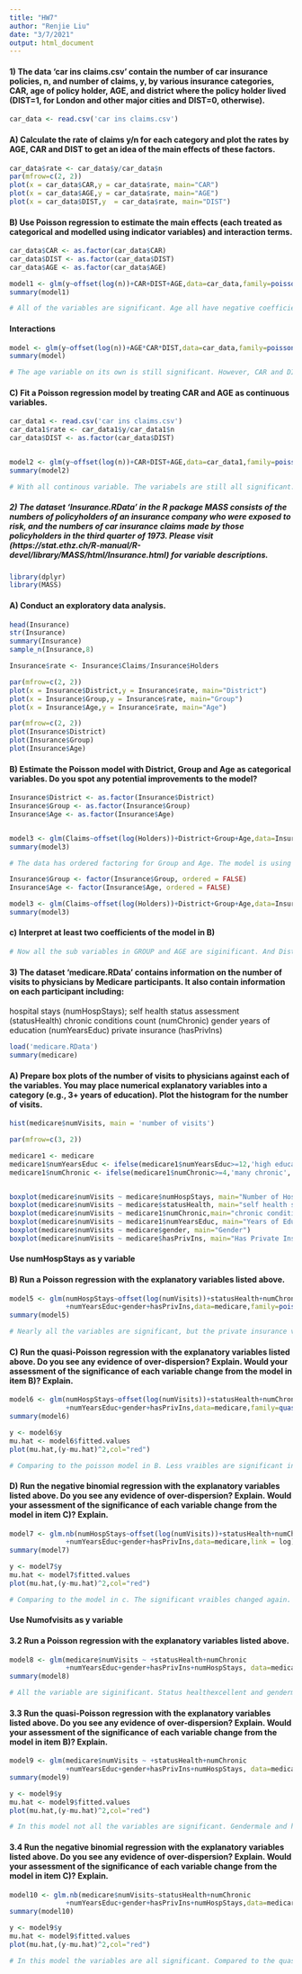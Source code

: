 ```yaml
---
title: "HW7"
author: "Renjie Liu"
date: "3/7/2021"
output: html_document
---
```

#### 1) The data 'car ins claims.csv' contain the number of car insurance policies, n, and number of claims, y, by various insurance categories, CAR, age of policy holder, AGE, and district where the policy holder lived (DIST=1, for London and other major cities and DIST=0, otherwise).
```r
car_data <- read.csv('car ins claims.csv')
```

#### A) Calculate the rate of claims y/n for each category and plot the rates by AGE, CAR and DIST to get an idea of the main effects of these factors.
```r
car_data$rate <- car_data$y/car_data$n
par(mfrow=c(2, 2))
plot(x = car_data$CAR,y = car_data$rate, main="CAR")
plot(x = car_data$AGE,y = car_data$rate, main="AGE")
plot(x = car_data$DIST,y  = car_data$rate, main="DIST")
```


#### B) Use Poisson regression to estimate the main effects (each treated as categorical and modelled using indicator variables) and interaction terms.
```r
car_data$CAR <- as.factor(car_data$CAR)
car_data$DIST <- as.factor(car_data$DIST)
car_data$AGE <- as.factor(car_data$AGE)

model1 <- glm(y~offset(log(n))+CAR+DIST+AGE,data=car_data,family=poisson(link = "log"))
summary(model1)
```
```r
# All of the variables are significant. Age all have negative coefficients, and DIST1 has positive coefficients. This means that people live in big cities will have more claim. The CAR all have positive coefficients. The effect on y is getting larger as CAR and AGE get larger compare to age 1 and car 1. 
```
#### Interactions
```r
model <- glm(y~offset(log(n))+AGE*CAR*DIST,data=car_data,family=poisson(link = "log"))
summary(model)
```
```r
# The age variable on its own is still significant. However, CAR and DIST in this model with interactions are not significant. For the interactions, when CAR is 3, the interaction between CAR and AGE are siginificant. However, all other interactions are not significant. 
```


#### C) Fit a Poisson regression model by treating CAR and AGE as continuous variables.
```r
car_data1 <- read.csv('car ins claims.csv')
car_data1$rate <- car_data1$y/car_data1$n
car_data$DIST <- as.factor(car_data$DIST)


model2 <- glm(y~offset(log(n))+CAR+DIST+AGE,data=car_data1,family=poisson(link = "log"))
summary(model2)
```
```r
# With all continous variable. The variabels are still all significant. They also have the same effect from using them as categorical variables.
```

##### 2) The dataset 'Insurance.RData' in the R package MASS consists of the numbers of policyholders of an insurance company who were exposed to risk, and the numbers of car insurance claims made by those policyholders in the third quarter of 1973. Please visit (https://stat.ethz.ch/R-manual/R-devel/library/MASS/html/Insurance.html) for variable descriptions.
```r
library(dplyr)
library(MASS)
```


#### A) Conduct an exploratory data analysis.
```r
head(Insurance)
str(Insurance)
summary(Insurance)
sample_n(Insurance,8)

Insurance$rate <- Insurance$Claims/Insurance$Holders

par(mfrow=c(2, 2))
plot(x = Insurance$District,y = Insurance$rate, main="District")
plot(x = Insurance$Group,y = Insurance$rate, main="Group")
plot(x = Insurance$Age,y = Insurance$rate, main="Age")

par(mfrow=c(2, 2))
plot(Insurance$District)
plot(Insurance$Group)
plot(Insurance$Age)

```

#### B) Estimate the Poisson model with District, Group and Age as categorical variables. Do you spot any potential improvements to the model?
```r
Insurance$District <- as.factor(Insurance$District)
Insurance$Group <- as.factor(Insurance$Group)
Insurance$Age <- as.factor(Insurance$Age)


model3 <- glm(Claims~offset(log(Holders))+District+Group+Age,data=Insurance,family=quasipoisson(link = "log"))
summary(model3)

```
```r
# The data has ordered factoring for Group and Age. The model is using the ordered variabels. Therefore, some of the variables are not signiifcant. For example, District is not significant, and only one sub variable is significant in GROUP and AGE. To improve this, I will convert the variables to no-ordered.
```


```r
Insurance$Group <- factor(Insurance$Group, ordered = FALSE)
Insurance$Age <- factor(Insurance$Age, ordered = FALSE)

model3 <- glm(Claims~offset(log(Holders))+District+Group+Age,data=Insurance,family=quasipoisson(link = "log"))
summary(model3)
```

#### c) Interpret at least two coefficients of the model in B)
```r
# Now all the sub variables in GROUP and AGE are siginificant. And District4 is also siginificant. The Age variable has negative coefficient, and the impact will get stronger for older age. Therefore, this means that the higher the age the less claims compare to the default. The group has positive coefficient, and the impact will also get stronger for higher gruop. This means that the higher higher the group, the more claims they make compared to the default. 
```

#### 3) The dataset 'medicare.RData' contains information on the number of visits to physicians by Medicare participants. It also contain information on each participant including:
hospital stays (numHospStays);
self health status assessment (statusHealth)
chronic conditions count (numChronic)
gender
years of education (numYearsEduc)
private insurance (hasPrivIns)
```r
load('medicare.RData')
summary(medicare)
```
#### A) Prepare box plots of the number of visits to physicians against each of the variables. You may place numerical explanatory variables into a category (e.g., 3+ years of education). Plot the histogram for the number of visits.
```r
hist(medicare$numVisits, main = 'number of visits')

par(mfrow=c(3, 2))

medicare1 <- medicare
medicare1$numYearsEduc <- ifelse(medicare1$numYearsEduc>=12,'high education','low education')
medicare1$numChronic <- ifelse(medicare1$numChronic>=4,'many chronic','less chronic')


boxplot(medicare$numVisits ~ medicare$numHospStays, main="Number of Hospital Stays")
boxplot(medicare$numVisits ~ medicare$statusHealth, main="self health status assessment")
boxplot(medicare$numVisits ~ medicare1$numChronic,main="chronic conditions count")
boxplot(medicare$numVisits ~ medicare1$numYearsEduc, main="Years of Education")
boxplot(medicare$numVisits ~ medicare$gender, main="Gender")
boxplot(medicare$numVisits ~ medicare$hasPrivIns, main="Has Private Insurance")
```


#### Use numHospStays as y variable
#### B) Run a Poisson regression with the explanatory variables listed above.
```r
model5 <- glm(numHospStays~offset(log(numVisits))+statusHealth+numChronic
              +numYearsEduc+gender+hasPrivIns,data=medicare,family=poisson(link = "log"))
summary(model5)
```
```r
# Nearly all the variables are significant, but the private insurance varaible is not siginificant in this varialbe. Dispersion is also not accounted in this model.
```

#### C) Run the quasi-Poisson regression with the explanatory variables listed above. Do you see any evidence of over-dispersion? Explain. Would your assessment of the significance of each variable change from the model in item B)? Explain.
```r
model6 <- glm(numHospStays~offset(log(numVisits))+statusHealth+numChronic
              +numYearsEduc+gender+hasPrivIns,data=medicare,family=quasipoisson(link = "log"))
summary(model6)

y <- model6$y
mu.hat <- model6$fitted.values
plot(mu.hat,(y-mu.hat)^2,col="red")
```
```r
# Comparing to the poisson model in B. Less vraibles are significant in this quasi model. For example, the status health excellent is not significant compared to the default. The private insurance is also not significant in this model. I do see the evidence of the over dispersion because the Dispersion parameter for quasipoisson family taken to be 2.407344 larger than 1. 
```

#### D) Run the negative binomial regression with the explanatory variables listed above. Do you see any evidence of over-dispersion? Explain. Would your assessment of the significance of each variable change from the model in item C)? Explain.
```r
model7 <- glm.nb(numHospStays~offset(log(numVisits))+statusHealth+numChronic
              +numYearsEduc+gender+hasPrivIns,data=medicare,link = log)
summary(model7)

y <- model7$y
mu.hat <- model7$fitted.values
plot(mu.hat,(y-mu.hat)^2,col="red")
```

```r
# Comparing to the model in c. The significant vraibles changed again. In this negative binomial model, the variables are considered to be more significant than the model in C. For eample, gendermalem, statushealthpoor, number of years education are more significant in this model than the modle in C. In addition, the dispersion is better than the model in C because Dispersion parameter for Negative Binomial(0.628), because it is closer to 1, but still it is over dispersed. 
```

#### Use Numofvisits as y variable
#### 3.2 Run a Poisson regression with the explanatory variables listed above.
```r
model8 <- glm(medicare$numVisits ~ +statusHealth+numChronic
              +numYearsEduc+gender+hasPrivIns+numHospStays, data=medicare, family=poisson(link = "log"))
summary(model8)

```


```r
# All the variable are siginificant. Status healthexcellent and gendermale have negative sign, and it means it will decrease the number of visits. The other variables have positive coefficients, and this mean that they will increase the number of visits. 
```

#### 3.3 Run the quasi-Poisson regression with the explanatory variables listed above. Do you see any evidence of over-dispersion? Explain. Would your assessment of the significance of each variable change from the model in item B)? Explain.
```r
model9 <- glm(medicare$numVisits ~ +statusHealth+numChronic
              +numYearsEduc+gender+hasPrivIns+numHospStays, data=medicare, family=quasipoisson(link = "log"))
summary(model9)

y <- model9$y
mu.hat <- model9$fitted.values
plot(mu.hat,(y-mu.hat)^2,col="red")
```
```r
# In this model not all the variables are significant. Gendermale and has private insurance are not as significant compared to the normal poisson model. There is also evidence of over dispersion because Dispersion parameter for quasipoisson family taken to be 5.897597, way higher than 1.
```

#### 3.4 Run the negative binomial regression with the explanatory variables listed above. Do you see any evidence of over-dispersion? Explain. Would your assessment of the significance of each variable change from the model in item C)? Explain.
```r
model10 <- glm.nb(medicare$numVisits~statusHealth+numChronic
              +numYearsEduc+gender+hasPrivIns+numHospStays,data=medicare,link = log)
summary(model10)

y <- model9$y
mu.hat <- model9$fitted.values
plot(mu.hat,(y-mu.hat)^2,col="red")
```

```r
# In this model the variables are all significant. Compared to the quasipoisson model, the gendermale and has private insurance varaibles are more significant in this model. The dispersion is better compared to the quasipoisson model, but it is still over dispersed because Dispersion parameter for Negative Binomial(2.1793) and is higher than 1.
```




